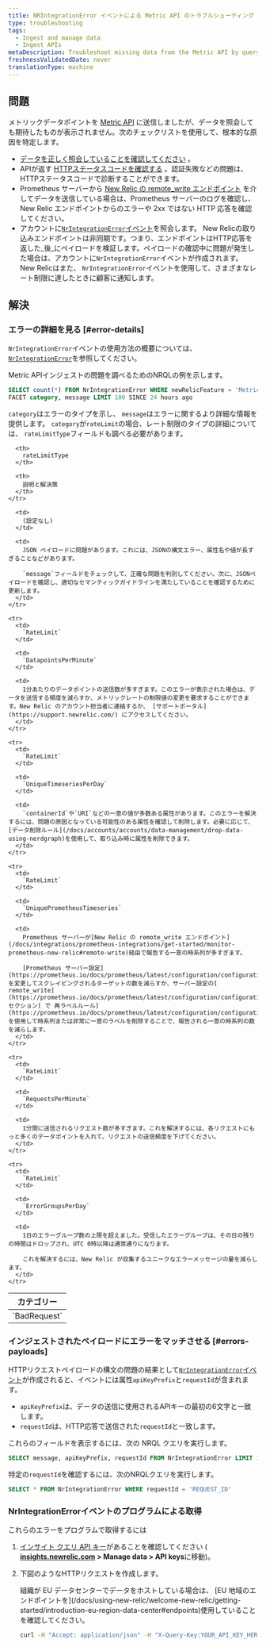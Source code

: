 ```yaml
---
title: NRIntegrationError イベントによる Metric API のトラブルシューティング
type: troubleshooting
tags:
  - Ingest and manage data
  - Ingest APIs
metaDescription: Troubleshoot missing data from the Metric API by querying NRIntegrationError data.
freshnessValidatedDate: never
translationType: machine
---
```


## 問題

メトリックデータポイントを [Metric API](/docs/introduction-new-relic-metric-api) に送信しましたが、データを照会しても期待したものが表示されません。次のチェックリストを使用して、根本的な原因を特定します。

* [データを正しく照会していることを確認してください](/docs/introduction-new-relic-metric-api#view-and-query) 。
* APIが返す [HTTPステータスコードを確認する](/docs/report-metrics-metric-api#response-validation) 。認証失敗などの問題は、HTTPステータスコードで診断することができます。
* Prometheus サーバーから [New Relic の remote_write エンドポイント](/docs/integrations/prometheus-integrations/get-started/monitor-prometheus-new-relic#remote-write) を介してデータを送信している場合は、Prometheus サーバーのログを確認し、New Relic エンドポイントからのエラーや 2xx ではない HTTP 応答を確認してください。
* アカウントに[`NrIntegrationError`イベント](/docs/telemetry-data-platform/manage-data/nrintegrationerror)を照会します。 New Relicの取り込みエンドポイントは非同期です。つまり、エンドポイントはHTTP応答を返した_後_にペイロードを検証します。ペイロードの確認中に問題が発生した場合は、アカウントに`NrIntegrationError`イベントが作成されます。 New Relicはまた、 `NrIntegrationError`イベントを使用して、さまざまなレート制限に達したときに顧客に通知します。

## 解決

### エラーの詳細を見る [#error-details]

`NrIntegrationError`イベントの使用方法の概要については、 [`NrIntegrationError`](/docs/telemetry-data-platform/manage-data/nrintegrationerror)を参照してください。

Metric APIインジェストの問題を調べるためのNRQLの例を示します。

```sql
SELECT count(*) FROM NrIntegrationError WHERE newRelicFeature = 'Metrics' 
FACET category, message LIMIT 100 SINCE 24 hours ago
```

`category`はエラーのタイプを示し、 `message`はエラーに関するより詳細な情報を提供します。 `category`が`rateLimit`の場合、レート制限のタイプの詳細については、 `rateLimitType`フィールドも調べる必要があります。

<table>
  <thead>
    <tr>
      <th>
        カテゴリー
      </th>

      <th>
        rateLimitType
      </th>

      <th>
        説明と解決策
      </th>
    </tr>
  </thead>

  <tbody>
    <tr>
      <td>
        `BadRequest`
      </td>

      <td>
        (設定なし)
      </td>

      <td>
        JSON ペイロードに問題があります。これには、JSONの構文エラー、属性名や値が長すぎることなどがあります。

        `message`フィールドをチェックして、正確な問題を判別してください。次に、JSONペイロードを確認し、適切なセマンティックガイドラインを満たしていることを確認するために更新します。
      </td>
    </tr>

    <tr>
      <td>
        `RateLimit`
      </td>

      <td>
        `DatapointsPerMinute`
      </td>

      <td>
        1分あたりのデータポイントの送信数が多すぎます。このエラーが表示された場合は、データを送信する頻度を減らすか、メトリックレートの制限値の変更を要求することができます。New Relic のアカウント担当者に連絡するか、 [サポートポータル](https://support.newrelic.com/) にアクセスしてください。
      </td>
    </tr>

    <tr>
      <td>
        `RateLimit`
      </td>

      <td>
        `UniqueTimeseriesPerDay`
      </td>

      <td>
        `containerId`や`URI`などの一意の値が多数ある属性があります。このエラーを解決するには、問題の原因となっている可能性のある属性を確認して削除します。必要に応じて、[データ削除ルール](/docs/accounts/accounts/data-management/drop-data-using-nerdgraph)を使用して、取り込み時に属性を削除できます。
      </td>
    </tr>

    <tr>
      <td>
        `RateLimit`
      </td>

      <td>
        `UniquePrometheusTimeseries`
      </td>

      <td>
        Prometheus サーバーが[New Relic の remote_write エンドポイント](/docs/integrations/prometheus-integrations/get-started/monitor-prometheus-new-relic#remote-write)経由で報告する一意の時系列が多すぎます。

        [Prometheus サーバー設定](https://prometheus.io/docs/prometheus/latest/configuration/configuration/) を変更してスクレイピングされるターゲットの数を減らすか、サーバー設定の[ remote_write](https://prometheus.io/docs/prometheus/latest/configuration/configuration/#remote_write) セクション[ で 再ラベルルール](https://prometheus.io/docs/prometheus/latest/configuration/configuration/#relabel_config) を使用して時系列または非常に一意のラベルを削除することで、報告される一意の時系列の数を減らします。
      </td>
    </tr>

    <tr>
      <td>
        `RateLimit`
      </td>

      <td>
        `RequestsPerMinute`
      </td>

      <td>
        1分間に送信されるリクエスト数が多すぎます。これを解決するには、各リクエストにもっと多くのデータポイントを入れて、リクエストの送信頻度を下げてください。
      </td>
    </tr>

    <tr>
      <td>
        `RateLimit`
      </td>

      <td>
        `ErrorGroupsPerDay`
      </td>

      <td>
        1日のエラーグループ数の上限を超えました。受信したエラーグループは、その日の残りの時間はドロップされ、UTC 0時以降は通常通りになります。

        これを解決するには、New Relic が収集するユニークなエラーメッセージの量を減らします。
      </td>
    </tr>
  </tbody>
</table>

### インジェストされたペイロードにエラーをマッチさせる [#errors-payloads]

HTTPリクエストペイロードの構文の問題の結果として[`NrIntegrationError`イベント](/docs/telemetry-data-platform/manage-data/nrintegrationerror)が作成されると、イベントには属性`apiKeyPrefix`と`requestId`が含まれます。

* `apiKeyPrefix`は、データの送信に使用されるAPIキーの最初の6文字と一致します。
* `requestId`は、HTTP応答で送信された`requestId`と一致します。

これらのフィールドを表示するには、次の NRQL クエリを実行します。

```sql
SELECT message, apiKeyPrefix, requestId FROM NrIntegrationError LIMIT 100
```

特定の`requestId`を確認するには、次のNRQLクエリを実行します。

```sql
SELECT * FROM NrIntegrationError WHERE requestId = 'REQUEST_ID'
```

### NrIntegrationErrorイベントのプログラムによる取得

これらのエラーをプログラムで取得するには

1. [インサイト クエリ API キー](/docs/insights/insights-api/get-data/query-insights-event-data-api)があることを確認してください ( <DNT>**[insights.newrelic.com](https://insights.newrelic.com) > Manage data > API keys**</DNT>に移動)。

2. 下図のようなHTTPリクエストを作成します。

   <Callout variant="tip">
     組織が EU データセンターでデータをホストしている場合は、 [EU 地域のエンドポイントを](/docs/using-new-relic/welcome-new-relic/getting-started/introduction-eu-region-data-center#endpoints)使用していることを確認してください。
   </Callout>

   ```bash
   curl -H "Accept: application/json" -H "X-Query-Key:YOUR_API_KEY_HERE" "https://insights-api.newrelic.com/v1/accounts/YOUR_ACCOUNT_HERE/query?nrql=SELECT%20*%20FROM%20NrIntegrationError%20where%20newRelicFeature='Metrics'"
   ```

